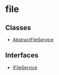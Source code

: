 
# file

## Classes

- [AbstractFileService](../../file/classes/file.AbstractFileService/page.mdx)

## Interfaces

- [IFileService](../../file/interfaces/file.IFileService/page.mdx)
